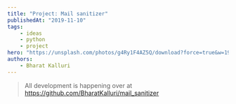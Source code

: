 ```yaml
---
title: "Project: Mail sanitizer"
publishedAt: "2019-11-10"
tags:
    - ideas
    - python
    - project
hero: "https://unsplash.com/photos/g4Ry1F4AZ5Q/download?force=true&w=1920"
authors:
    - Bharat Kalluri
---
```


> All development is happening over at https://github.com/BharatKalluri/mail_sanitizer

<script id="asciicast-282456" src="https://asciinema.org/a/282456.js" async />
Every company/website wants your email Id these days, to "engage with their customers". Which most probably implies that
they will spam your inbox with useless emails. And if you are like me, and will enroll on every website remotely interesting
found on product hunt, Twitter or Reddit. Pretty soon there will be more than 5k emails in the inbox. Cleaning up an inbox
is hard and will take time. But cleaning up is very important because there is a possibility of you losing important email
in the noise. Apparently there are a couple of websites which help in doing this. Mail storm and unroll.me are two such services
which come to mind. But they have some limitations on the free versions. Mail storm charges somewhere between 50$ to 200$
per year for their pro service. I would never pay so much for that. Also there is a much bigger problem, *privacy*. Unroll.me
was caught [stealing personal email data](https://theintercept.com/2017/04/24/stop-using-unroll-me-right-now-it-sold-your-data-to-uber/)
. I don't think it is wise to disclose all emails to any private entity (That is why all my personal email is on Protonmail,
I believe they do a good job on the privacy front). Mail sanitizer was born out of this frustration. The idea is simple -
Authenticate the user using Google auth - Get all the emails of the user and store them locally in a file - Scan through
all the from fields and get a list of the mail sender's sorted by the count of emails they sent - Try to get an unsubscribe
link from headers of the email - Present this data to the user, saying X has sent 400 emails, would you like to unsubscribe.
And the second question would be, go you want to delete all these emails. Based on the answers we take the necessary actions.
This should be a simple command line program which will heavily simplify mail cleanup. After some nice colors and emojis,
we'll have a clean, useful and usable command line application. In the future, we might add - Support for other email providers
- Having a web interface for more ease of use
